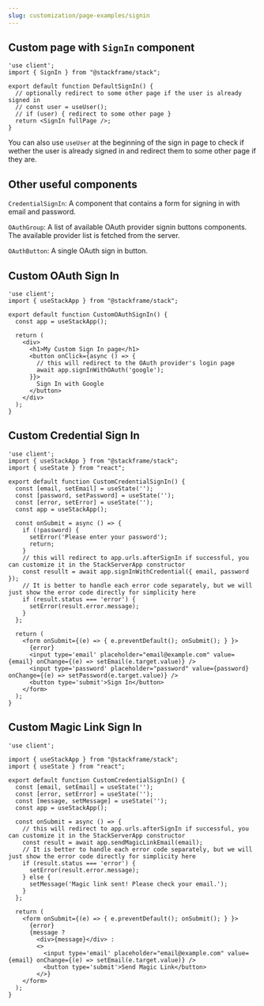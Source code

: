 ```yaml
---
slug: customization/page-examples/signin
---
```


## Custom page with `SignIn` component

```tsx
'use client';
import { SignIn } from "@stackframe/stack";

export default function DefaultSignIn() {
  // optionally redirect to some other page if the user is already signed in
  // const user = useUser();
  // if (user) { redirect to some other page }
  return <SignIn fullPage />;
}
```

You can also use `useUser` at the beginning of the sign in page to check if wether the user is already signed in and redirect them to some other page if they are.


## Other useful components

`CredentialSignIn`: A component that contains a form for signing in with email and password.

`OAuthGroup`: A list of available OAuth provider signin buttons components. The available provider list is fetched from the server.

`OAuthButton`: A single OAuth sign in button.


## Custom OAuth Sign In

```tsx
'use client';
import { useStackApp } from "@stackframe/stack";

export default function CustomOAuthSignIn() {
  const app = useStackApp();

  return (
    <div>
      <h1>My Custom Sign In page</h1>
      <button onClick={async () => {
        // this will redirect to the OAuth provider's login page
        await app.signInWithOAuth('google');
      }}>
        Sign In with Google
      </button>
    </div>
  );
}
```

## Custom Credential Sign In

```tsx
'use client';
import { useStackApp } from "@stackframe/stack";
import { useState } from "react";

export default function CustomCredentialSignIn() {
  const [email, setEmail] = useState('');
  const [password, setPassword] = useState('');
  const [error, setError] = useState('');
  const app = useStackApp();

  const onSubmit = async () => {
    if (!password) {
      setError('Please enter your password');
      return;
    }
    // this will redirect to app.urls.afterSignIn if successful, you can customize it in the StackServerApp constructor
    const resullt = await app.signInWithCredential({ email, password });
    // It is better to handle each error code separately, but we will just show the error code directly for simplicity here
    if (result.status === 'error') {
      setError(result.error.message);
    }
  };
  
  return (
    <form onSubmit={(e) => { e.preventDefault(); onSubmit(); } }>
      {error}
      <input type='email' placeholder="email@example.com" value={email} onChange={(e) => setEmail(e.target.value)} />
      <input type='password' placeholder="password" value={password} onChange={(e) => setPassword(e.target.value)} />
      <button type='submit'>Sign In</button>
    </form>
  );
}
```

## Custom Magic Link Sign In

```tsx
'use client';

import { useStackApp } from "@stackframe/stack";
import { useState } from "react";

export default function CustomCredentialSignIn() {
  const [email, setEmail] = useState('');
  const [error, setError] = useState('');
  const [message, setMessage] = useState('');
  const app = useStackApp();

  const onSubmit = async () => {
    // this will redirect to app.urls.afterSignIn if successful, you can customize it in the StackServerApp constructor
    const result = await app.sendMagicLinkEmail(email);
    // It is better to handle each error code separately, but we will just show the error code directly for simplicity here
    if (result.status === 'error') {
      setError(result.error.message);
    } else {
      setMessage('Magic link sent! Please check your email.');
    }
  };
  
  return (
    <form onSubmit={(e) => { e.preventDefault(); onSubmit(); } }>
      {error}
      {message ? 
        <div>{message}</div> :
        <>
          <input type='email' placeholder="email@example.com" value={email} onChange={(e) => setEmail(e.target.value)} />
          <button type='submit'>Send Magic Link</button>
        </>}
    </form>
  );
}
```